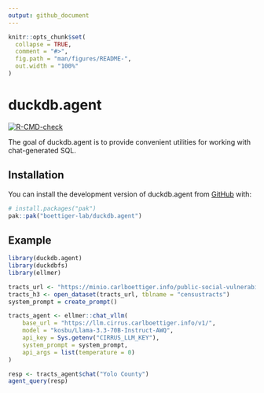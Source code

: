 ```yaml
---
output: github_document
---
```


<!-- README.md is generated from README.Rmd. Please edit that file -->

```r
knitr::opts_chunk$set(
  collapse = TRUE,
  comment = "#>",
  fig.path = "man/figures/README-",
  out.width = "100%"
)
```

# duckdb.agent

<!-- badges: start -->
[![R-CMD-check](https://github.com/boettiger-lab/duckdb.agent/actions/workflows/R-CMD-check.yaml/badge.svg)](https://github.com/boettiger-lab/duckdb.agent/actions/workflows/R-CMD-check.yaml)
<!-- badges: end -->

The goal of duckdb.agent is to provide convenient utilities for working with chat-generated SQL. 

## Installation

You can install the development version of duckdb.agent from [GitHub](https://github.com/) with:

``` r
# install.packages("pak")
pak::pak("boettiger-lab/duckdb.agent")
```

## Example


```r
library(duckdb.agent)
library(duckdbfs)
library(ellmer)

tracts_url <- "https://minio.carlboettiger.info/public-social-vulnerability/2022-tracts-h3-z6.parquet"
tracts_h3 <- open_dataset(tracts_url, tblname = "censustracts")
system_prompt = create_prompt()
```


```r
tracts_agent <- ellmer::chat_vllm(
    base_url = "https://llm.cirrus.carlboettiger.info/v1/",
    model = "kosbu/Llama-3.3-70B-Instruct-AWQ",
    api_key = Sys.getenv("CIRRUS_LLM_KEY"),
    system_prompt = system_prompt,
    api_args = list(temperature = 0)
)

resp <- tracts_agent$chat("Yolo County")
agent_query(resp)
```


